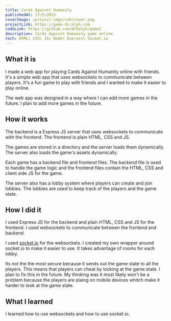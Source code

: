 ```yaml
---
title: Cards Against Humanity
publishedAt: 17/5/2023
coverImage: /project-imgs/cah/cover.png
projectLink: https://game.dcralph.com
codeLink: https://github.com/DCRalph/game2
description: Cards Against Humanity game online
tech: HTML\ CSS\ JS\ Node\ Express\ Socket.io
---
```


## What it is

I made a web app for playing Cards Against Humanity online with friends. It's a simple web app that uses websockets to communicate between players. It's a fun game to play with friends and I wanted to make it easier to play online.

The web app was designed in a way where I can add more games in the future. I plan to add more games in the future.

## How it works

The backend is a Express JS server that uses websockets to communicate with the frontend. The frontend is plain HTML, CSS and JS.

The games are stored in a directory and the server loads them dynamically. The server also loads the game's assets dynamically.

Each game has a backend file and frontend files. The backend file is used to handle the game logic and the frontend files contain the HTML, CSS and client side JS for the game.

The server also has a lobby system where players can create and join lobbies. The lobbies are used to keep track of the players and the game state.

## How I did it

I used Express JS for the backend and plain HTML, CSS and JS for the frontend. I used websockets to communicate between the frontend and backend.

I used [socket.io](https://socket.io/) for the websockets. I created my own wrapper around socket.io to make it easier to use. It takes advantage of rooms for each lobby.

Its not the the most secure because it sends out the game state to all the players. This means that players can cheat by looking at the game state. I plan to fix this in the future. My thinking was it most likely won't be a problem because the players are plaing on mobile devices whitch make it harder to look at the game state.

## What I learned

I learned how to use websockets and how to use socket.io.
